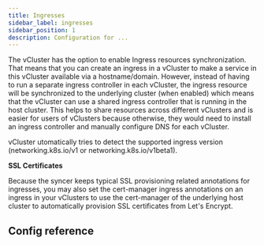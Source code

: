 ```yaml
---
title: Ingresses
sidebar_label: ingresses
sidebar_position: 1
description: Configuration for ...
---
```



The vCluster has the option to enable Ingress resources synchronization. That means that you can create an ingress in a vCluster to make a service in this vCluster available via a hostname/domain. However, instead of having to run a separate ingress controller in each vCluster, the ingress resource will be synchronized to the underlying cluster (when enabled) which means that the vCluster can use a shared ingress controller that is running in the host cluster. This helps to share resources across different vClusters and is easier for users of vClusters because otherwise, they would need to install an ingress controller and manually configure DNS for each vCluster.

vCluster utomatically tries to detect the supported ingress version (networking.k8s.io/v1 or networking.k8s.io/v1beta1).

**SSL Certificates**

Because the syncer keeps typical SSL provisioning related annotations for ingresses, you may also set the cert-manager ingress annotations on an ingress in your vClusters to use the cert-manager of the underlying host cluster to automatically provision SSL certificates from Let's Encrypt.



## Config reference

<EnableSwitch/>
